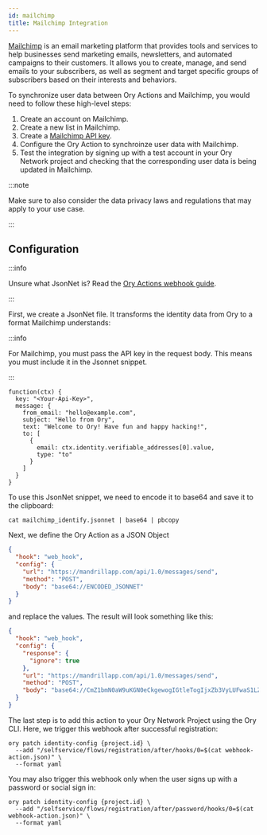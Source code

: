 ```yaml
---
id: mailchimp
title: Mailchimp Integration
---
```


[Mailchimp](https://www.mailchimp.com) is an email marketing platform that provides tools and services to help businesses send
marketing emails, newsletters, and automated campaigns to their customers. It allows you to create, manage, and send emails to
your subscribers, as well as segment and target specific groups of subscribers based on their interests and behaviors.

To synchronize user data between Ory Actions and Mailchimp, you would need to follow these high-level steps:

1. Create an account on Mailchimp.
1. Create a new list in Mailchimp.
1. Create a [Mailchimp API key](https://mailchimp.com/en-gb/help/about-api-keys/).
1. Configure the Ory Action to synchroinze user data with Mailchimp.
1. Test the integration by signing up with a test account in your Ory Network project and checking that the corresponding user
   data is being updated in Mailchimp.

:::note

Make sure to also consider the data privacy laws and regulations that may apply to your use case.

:::

## Configuration

:::info

Unsure what JsonNet is? Read the [Ory Actions webhook guide](../../guides/integrate-with-ory-cloud-through-webhooks.mdx).

:::

First, we create a JsonNet file. It transforms the identity data from Ory to a format Mailchimp understands:

:::info

For Mailchimp, you must pass the API key in the request body. This means you must include it in the Jsonnet snippet.

:::

```jsonnet title="./mailchimp_identify.jsonnet"
function(ctx) {
  key: "<Your-Api-Key>",
  message: {
    from_email: "hello@example.com",
    subject: "Hello from Ory",
    text: "Welcome to Ory! Have fun and happy hacking!",
    to: [
      {
        email: ctx.identity.verifiable_addresses[0].value,
        type: "to"
      }
    ]
  }
}
```

To use this JsonNet snippet, we need to encode it to base64 and save it to the clipboard:

```shell
cat mailchimp_identify.jsonnet | base64 | pbcopy
```

Next, we define the Ory Action as a JSON Object

```json title="./webhook-action.json"
{
  "hook": "web_hook",
  "config": {
    "url": "https://mandrillapp.com/api/1.0/messages/send",
    "method": "POST",
    "body": "base64://ENCODED_JSONNET"
  }
}
```

and replace the values. The result will look something like this:

```json title="webhook-action.json"
{
  "hook": "web_hook",
  "config": {
    "response": {
      "ignore": true
    },
    "url": "https://mandrillapp.com/api/1.0/messages/send",
    "method": "POST",
    "body": "base64://CmZ1bmN0aW9uKGN0eCkgewogIGtleTogIjxZb3VyLUFwaS1LZXk+IiwKICBtZXNzYWdlOiB7CiAgICBmcm9tX2VtYWlsOiAiaGVsbG9AZXhhbXBsZS5jb20iLAogICAgc3ViamVjdDogIkhlbGxvIGZyb20gT3J5IiwKICAgIHRleHQ6ICJXZWxjb21lIHRvIE9yeSEgSGF2ZSBmdW4gYW5kIGhhcHB5IGhhY2tpbmchIiwKICAgIHRvOiBbCiAgICAgIHsKICAgICAgICBlbWFpbDogY3R4LmlkZW50aXR5LnZlcmlmaWFibGVfYWRkcmVzc2VzWzBdLnZhbHVlLAogICAgICAgIHR5cGU6ICJ0byIKICAgICAgfQogICAgXQogIH0KfQ=="
  }
}
```

The last step is to add this action to your Ory Network Project using the Ory CLI. Here, we trigger this webhook after successful
registration:

```shell
ory patch identity-config {project.id} \
  --add "/selfservice/flows/registration/after/hooks/0=$(cat webhook-action.json)" \
  --format yaml
```

You may also trigger this webhook only when the user signs up with a password or social sign in:

```shell
ory patch identity-config {project.id} \
  --add "/selfservice/flows/registration/after/password/hooks/0=$(cat webhook-action.json)" \
  --format yaml
```
